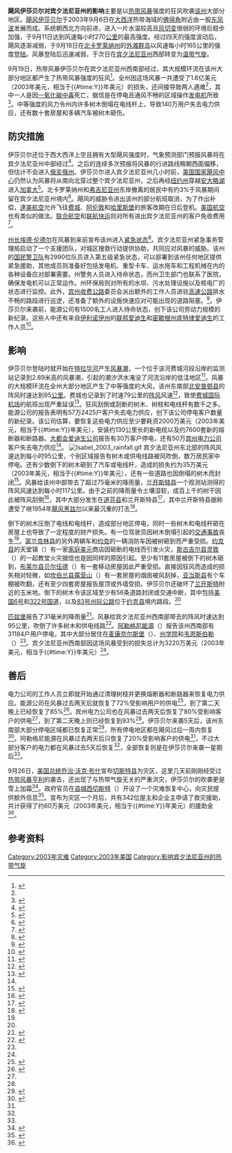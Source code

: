{{noteTA
|G1=USState
|G2=Cyclone
}}
{{Infobox Hurricane
| Name=飓风伊莎贝尔<br />{{lang|en|Hurricane Isabel}}
| Type=热带风暴
| Year=2003
| Basin=Atl
| Image location=Tropical Storm Isabel (Pennsylvania).JPG
| Image name=位于[[宾夕法尼亚州|宾夕法尼亚州]]上空，即将转变成[[温带气旋|温带气旋]]的热带风暴伊莎贝尔
| Formed=
| Dissipated=
| 1-min winds=35<!-- from the best-track datapoint as it turned extratropical over PA.  Winds could have been higher earlier.-->
| Gusts=
| Damages=160
| Fatalities=间接造成2人丧生
| Areas=[[宾夕法尼亚州|宾夕法尼亚州]]
| Rainfall=
| Hurricane season=[[2003年大西洋飓风季|2003年大西洋飓风季]]
| Series=飓风伊莎贝尔
| Related='''影响'''
<small>
<br />美国
*[[飓风伊莎贝尔对北卡罗莱纳州的影响|北卡罗莱纳州]]
*[[飓风伊莎贝尔对弗吉尼亚州的影响|弗吉尼亚州]]
*[[飓风伊莎贝尔对马里兰州和哥伦比亚特区的影响|马里兰州和哥伦比亚特区]]
*[[飓风伊莎贝尔对特拉华州的影响|特拉华州]]
*[[飓风伊莎贝尔对宾夕法尼亚州的影响|宾夕法尼亚州]]
*[[飓风伊莎贝尔对新泽西州的影响|新泽西州]]
*[[飓风伊莎贝尔对纽约州和新英格兰的影响|纽约州和新英格兰]]
加拿大
*[[飓风伊莎贝尔#其它地区|安大略和魁北克]]
}}
'''飓风伊莎贝尔对宾夕法尼亚州的影响'''主要是以[[热带气旋|热带风暴]]强度的狂风吹袭[[宾夕法尼亚州|该州]]大部分地区。[[飓风伊莎贝尔|飓风伊莎贝尔]]于2003年9月6日在[[大西洋|大西洋]]热带海域的[[佛得角|佛得角]]附近由一股[[东风波|东风波]]发展而成。系统朝西北方向前进，进入一片水温较高且[[风切变|风切变]]很弱的环境后稳步加强，于9月11日达到风速每小时270[[公里|公里]]的最高强度。经过四天的强度波动后，飓风逐渐减弱，于9月18日在[[北卡罗莱纳州|北卡罗莱纳州]]的[[外滩群岛|外滩群岛]]以风速每小时165公里的强度[[登陆_(气象学)|登陆]]。风暴登陆后迅速减弱，于次日在[[宾夕法尼亚州|宾夕法尼亚州]]西部转变为[[温带气旋|温带气旋]]。

9月19日，热带风暴伊莎贝尔在宾夕法尼亚州西南部经过，其大规模环流在该州大部分地区都产生了热带风暴强度的狂风<ref name="tcr">{{cite web |author=Jack Beven & Hugh Cobb |year=2003 |title=Hurricane Isabel Tropical Cyclone Report |publisher=National Hurricane Center |accessdate=2014-02-07 |archiveurl= https://web.archive.org/web/20131114014935/http://www.nhc.noaa.gov/2003isabel.shtml |deadurl=no |archivedate=2013-11-14 |url=http://www.nhc.noaa.gov/2003isabel.shtml?}}</ref>。全州因这场风暴一共遭受了1.6亿美元（2003年美元，相当于{{Formatprice|{{Inflation|US|160000000|2003}}}}{{#time:Y}}年美元）的损失，还间接导致两人遇难<ref name="tcr" />，其中一人是因[[一氧化碳中毒|一氧化碳中毒]]死亡，据信是在停电且通风不畅的区域操作[[发电机|发电机]]所致<ref name="mono">{{cite news |author=CNN |title=Isabel death toll creeps higher |accessdate=2014-02-12 |archiveurl= https://web.archive.org/web/20050415115634/http://edition.cnn.com/2003/WEATHER/09/22/isabel/index.html |deadurl=no |archivedate=2005-04-15 |url=http://edition.cnn.com/2003/WEATHER/09/22/isabel/index.html |date=2003-09-22}}</ref>。中等强度的风力令州内许多树木倒塌在电线杆上，导致140万用户失去电力供应，还有数十套房屋和多辆汽车被树木砸伤。

== 防灾措施 ==
伊莎贝尔还位于西大西洋上空且拥有大型飓风强度时，气象预测部门预报风暴将在宾夕法尼亚州中部经过<ref name="franklin39">{{cite web |author=Franklin/Pasch |year=2003 |title=Hurricane Isabel Discussion Thirty-Nine |publisher=National Hurricane Center |accessdate=2014-02-12 |archivedate=2012-10-19 |deadurl=no |archiveurl= https://web.archive.org/web/20121019002731/http://www.nhc.noaa.gov/archive/2003/dis/al132003.discus.039.shtml |url=http://www.nhc.noaa.gov/archive/2003/dis/al132003.discus.039.shtml}}</ref>。之后的连续多次预报将风暴的行进路线略朝西面偏移，但估计不会进入[[俄亥俄州|俄亥俄州]]。伊莎贝尔进入宾夕法尼亚州几小时前，[[国家飓风中心|美国国家飓风中心]]仍然认为风暴将从南向北穿过整个宾夕法尼亚州，之后再经[[纽约州|纽约州]]穿越[[安大略湖|安大略湖]]进入[[加拿大|加拿大]]<ref name="archive">{{cite web |author=National Hurricane Center |year=2003 |title=Hurricane Isabel Tropical Discussions |accessdate=2014-02-12 |url=http://www.nhc.noaa.gov/archive/2003/ISABEL.shtml |archivedate=2013-10-01 |deadurl=no |archiveurl=https://web.archive.org/web/20131001132223/http://www.nhc.noaa.gov/archive/2003/ISABEL.shtml}}</ref>。北卡罗莱纳州和[[弗吉尼亚州|弗吉尼亚州]]东岸撤离的居民中有约3%于风暴期间留在宾夕法尼亚州境内<ref name="assess">{{cite web |author=Post, Buckley, Schuh and Jernigan |year=2005 |title=Hurricane Isabel Assessment, a Review of Hurricane Evacuation Study Products and Other Aspects of the National Hurricane Mitigation and Preparedness Program (NHMPP) in the Context of the Hurricane Isabel Response |publisher=NOAA |accessdate=2014-02-07 |archivedate=2012-02-05 |deadurl=yes |format=PDF |archiveurl=https://web.archive.org/web/20120205051127/http://www.csc.noaa.gov/hes/docs/postStorm/Isabel_PostStorm_Summary.pdf |url=http://www.csc.noaa.gov/hes/docs/postStorm/Isabel_PostStorm_Summary.pdf }}</ref>。飓风的威胁令进出该州的部分航班取消，为了作出补偿，[[達美航空|達美航空]]允许飞往[[费城|费城]]、[[阿伦敦_(宾夕法尼亚州)|阿伦敦]]和[[哈里斯堡|哈里斯堡]]的旅客改期在日后登机。[[美国航空|美国航空]]也有类似的做法。[[联合航空|联合航空]]和[[联航快运|联航快运]]则对所有进出宾夕法尼亚州的客户免收费用<ref name="cnn2">{{cite news |author=Patty Davis and Beth Lewandowski |title=Airlines allow passengers to rebook |publisher=CNN |accessdate=2014-02-12 |url=http://edition.cnn.com/2003/TRAVEL/09/17/airlines.hurricane/index.html | archiveurl=https://web.archive.org/web/20070302024320/http://edition.cnn.com/2003/TRAVEL/09/17/airlines.hurricane/index.html |date=2003-09-17 |archivedate=2007-03-02 |deadurl=no}}</ref>。

[[州长|州长]][[埃德·伦德尔|埃德·伦德尔]]在风暴到来前宣布该州进入[[紧急状态|紧急状态]]<ref name="cnn">{{cite news  |author=CNN |title=Isabel knocks out power to more than 1 million |accessdate=2014-02-12 |archivedate=2007-08-13 |deadurl=no |archiveurl= https://web.archive.org/web/20070813052202/http://edition.cnn.com/2003/WEATHER/09/18/hurricane.isabel/index.html |url=http://edition.cnn.com/2003/WEATHER/09/18/hurricane.isabel/index.html | date=2003-09-18}}</ref>。宾夕法尼亚州紧急事务管理局启动了一个支援团队，对城区搜救行动提供协助，共同应对风暴的威胁。该州的[[美国国民警卫队|国民警卫队]]有2990位队员进入第五级紧急状态，可以部署到该州任何地区提供紧急援助，其他成员则准备好包括发电机、重型卡车、运水拖车和工程机械在内的各种设备应对部署需要。州警务人员进入待命状态，而州卫生部门也联系了医院，确保发电机可以正常运作。州环保局则对所有的水坝、污水处理设施以及核电厂的状态进行监控。此外，[[宾州收费公路|宾州收费公路]]委员会派出额外的工作人员进驻[[高速公路|高速公路]]排水不畅的路段进行巡逻，还准备了额外的设施快速应对可能出现的道路阻塞。<ref name="pema">{{cite web |author=Pennsylvania Emergency Management Agency |year=2003 |title=Governor Rendell Directs State Officials to Prepare for Hurricane Isabel |accessdate=2007-01-28 |archiveurl= https://web.archive.org/web/20060929031651/http://www.pema.state.pa.us/pema/cwp/view.asp?A=7&Q=255062 |deadurl=yes |url=http://www.pema.state.pa.us/pema/cwp/view.asp?a=7&q=255062 |archivedate=2006-09-29}}</ref>。伊莎贝尔来袭前，{{lang|en|PECO}}能源公司有1500名工人进入待命状态，创下该公司劳动力规模的新纪录。这些人中还有来自[[伊利诺伊州|伊利诺伊州]]的[[联邦爱迪生|联邦爱迪生]]和[[密歇根州|密歇根州]][[底特律爱迪生|底特律爱迪生]]的工作人员<ref name="prsm">{{cite web |author=Transmission and Distribution World |year=2003 |title=Eastern U.S. Utilities Prepare for Hurricane Isabel |accessdate=2014-02-12 |archiveurl= https://web.archive.org/web/20140212134506/http://tdworld.com/energizing/eastern-us-utilities-prepare-hurricane-isabel |archivedate=2014-02-12 |deadurl=no |url=http://tdworld.com/energizing/eastern-us-utilities-prepare-hurricane-isabel}}</ref>。

== 影响 ==
伊莎贝尔登陆时就开始在[[特拉华河|特拉华河]]产生[[风暴潮|风暴潮]]，一个位于该河费城河段沿岸的监测站记录到2.89米高的风暴潮，引起的潮汐洪水淹没了河流沿岸的低洼地区<ref name="nwsmh">{{cite web |author=Gorse and Frugis |year=2003 |title=Hurricane Isabel Post Tropical Cyclone Report |publisher=Mount Holly, New Jersey National Weather Service |archiveurl =https://web.archive.org/web/20120205045840/http://www.erh.noaa.gov/er/phi/storms/09192003.txt |accessdate=2014-02-12 |url=http://www.erh.noaa.gov/er/phi/storms/09192003.txt |archivedate=2012-02-50 |deadurl=no}}</ref>。风暴的大规模环流在全州大部分地区产生了中等强度的大风，该州东南部[[北安普顿县_(宾夕法尼亚州)|北安普顿县]]的阵风时速达到95[[公里|公里]]。费城也记录到了时速79公里的[[风|阵风]]风速<ref name="sencdc">{{cite report |author=National Climatic Data Center |year=2003 |title=Event Report for Southeast Pennsylvania |accessdate=2014-02-08 |archivedate=2014-02-08 |deadurl= yes |url= http://www1.ncdc.noaa.gov/pub/orders/IPS-1B3648A1-CEA9-4E12-8838-ADCEA8505069.pdf |archiveurl=https://web.archive.org/web/20140208072341/http://www1.ncdc.noaa.gov/pub/orders/IPS-1B3648A1-CEA9-4E12-8838-ADCEA8505069.pdf |format=PDF}}</ref>，致使[[费城国际机场|费城国际机场]]的航班出现严重延误<ref name="pia">{{cite news |author=Patty Davis and Beth Lewandowski |title=Isabel snarls air traffic in the East |accessdate=2014-02-12 |archiveurl= https://web.archive.org/web/20070224234415/http://edition.cnn.com/2003/TRAVEL/09/18/isabel.travel/index.html |deadurl=no |url=http://edition.cnn.com/2003/TRAVEL/09/18/isabel.travel/index.html | work=CNN | date=2003-09-18 |archivedate=2007-02-24}}</ref>。狂风刮倒或刮断的树木、树枝和电线杆有数千之多。{{lang|en|PECO}}能源公司的报告表明有57万2425户客户失去电力供应，创下该公司停电客户数量的新纪录。该公司估算，要恢复这些电力供应至少要耗资2000万美元（2003年美元，相当于{{Formatprice|{{Inflation|US|20000000|2003}}}}{{#time:Y}}年美元），安装约130公里长的新电缆以及约7600套新的熔断器和断路器。[[第一能源公司|大都会爱迪生公司]]报告有30万客户停电，还有50万[[宾州电力公司|宾州电力公司]]客户失去电力供应<ref name="sencdc" />。
[[File:Isabel_2003_rainfall.gif|thumb]]
宾夕法尼亚州东北部的阵风风速达到每小时95公里，个别区域报告有树木或供电线路被风吹倒，数万居民家中停电。还有少数倒下的树木砸到了汽车或电线杆，造成的损失约为35万美元（2003年美元，相当于{{Formatprice|{{Inflation|US|350000|2003}}}}{{#time:Y}}年美元），还有一些道路也因倒塌的树木而封闭<ref name="nencdc">{{cite report |author=National Climatic Data Center |accessdate=2014-02-08 |archivedate=2014-02-08 |deadurl= yes |url=http://www1.ncdc.noaa.gov/pub/orders/IPS-1B3648A1-CEA9-4E12-8838-ADCEA8505069.pdf |archiveurl=https://web.archive.org/web/20140208072341/http://www1.ncdc.noaa.gov/pub/orders/IPS-1B3648A1-CEA9-4E12-8838-ADCEA8505069.pdf |format=PDF |year=2003 |title=Event Report for Northeast Pennsylvania}}</ref>。风暴给该州中部带去了超过75毫米的降雨量，[[兰开斯特县_(宾夕法尼亞州)|兰开斯特县]]一个观测站测得的阵风风速达到每小时117公里。由于之前的降雨量令土壤湿软，成百上千的树干因此被阵风刮倒<ref name="cencdc">{{cite web |author=National Climatic Data Center |year=2003 |title=Event Report for Central Pennsylvania |accessdate=2014-02-08 |archivedate=2014-02-08 |deadurl= yes |url=http://www1.ncdc.noaa.gov/pub/orders/IPS-1B3648A1-CEA9-4E12-8838-ADCEA8505069.pdf |archiveurl=https://web.archive.org/web/20140208072341/http://www1.ncdc.noaa.gov/pub/orders/IPS-1B3648A1-CEA9-4E12-8838-ADCEA8505069.pdf |format=PDF}}</ref>，其中大部分发生在[[道芬县|道芬县]]和兰开斯特县<ref name="nwscen">{{cite web |author=State College, Pennsylvania National Weather Service |year=2003 |title=Hurricane Isabel: September 2003 |accessdate=2014-02-07 |url=http://www.erh.noaa.gov/ctp/features/2003/isabel.php |archivedate=2012-04-16 |archiveurl= https://web.archive.org/web/20120416025610/http://www.erh.noaa.gov/ctp/features/2003/isabel.php |deadurl=no}}</ref>，其中兰开斯特县据称遭受了继1954年[[飓风黑兹尔|飓风黑兹尔]]以来最沉重的打击<ref>{{cite book |author=Rick Schwartz |title=Hurricanes and the Middle Atlantic States |year=2007 |publisher=Blue Diamond Books |isbn=0-9786280-0-4 |page=311 |accessdate=2014-02-12 |url=http://books.google.com/books?id=t5U1CYKwQxcC&printsec=frontcover&dq=hurricanes+and+the+middle+atlantic+states&cd=1#v=onepage&q=&f=false |archive-date=2021-04-23 |archive-url=https://web.archive.org/web/20210423083304/https://books.google.com/books?id=t5U1CYKwQxcC&printsec=frontcover&dq=hurricanes+and+the+middle+atlantic+states&cd=1#v=onepage&q=&f=false |dead-url=no }}</ref>。

倒下的树木压倒了电线和电线杆，造成部分地区停电，同时一些树木和电线杆砸在房屋上也导致了一定程度的财产损失。有一位驾驶员因树木倒塌引起的[[交通事故|交通事故]]丧生<ref name="cencdc" />。[[富兰克林县_(宾夕法尼亚州)|富兰克林县]]的另外两辆车和[[约克_(宾夕法尼亚州)|约克]]的一辆消防车因被树砸到而严重受损。[[约克县_(宾夕法尼亚州)|约克县]]的天堂镇（{{lang|en|Paradise Township}}）有一家[[家庭美元|家庭美元]]商店因砸断的电线而引发火灾，[[斯古吉尔县|斯古吉尔县]][[灵敦|灵敦]]（{{lang|en|Ringtown}}）的一起教堂火灾据信也是因同样的原因引起。至少有11套房屋被倒下的树木砸到，[[布莱尔县|布莱尔县]][[贝尔伍德|贝尔伍德]]（{{lang|en|Bellwood}}）有一套移动房屋因此严重受损。直接因狂风而造成的损失相对轻微，如[[坎伯兰县_(宾夕法尼亚州)|坎伯兰县]][[露营山_(宾夕法尼亚州)|露营山]]（{{lang|en|Camp Hill}}）有一套房屋的烟囱被风刮掉，[[亚当斯县_(宾夕法尼亚州)|亚当斯县]]有个车棚被吹翻，还有至少四套房屋报告屋顶或外墙受损。伊莎贝尔还破坏了[[兰开斯特_(宾夕法尼亚州)|兰开斯特]]附近的玉米地。倒下的树木令该区域至少有56条道路封闭或交通中断，其中包括[[6号美国国道|美国6号]]和[[322号美国国道|322号国道]]，以及[[83号州际公路|83号州际公路]]位于[[约克县_(宾夕法尼亚州)|约克县]]境内路段。<ref name="nwscen" />

[[匹兹堡|匹兹堡]]报告了31毫米的降雨量<ref name="pitts">{{cite web |author=Pittsburgh, Pennsylvania National Weather Service |year=2007 |title=Remnants of Hurricanes and Tropical Storms that have brought Rainfall to the Region |archiveurl= https://web.archive.org/web/20120205050121/http://www.erh.noaa.gov/pbz/hurricane.htm |accessdate=2014-02-12 |archivedate=2012-02-05 |deadurl=no |url=http://www.erh.noaa.gov/pbz/hurricane.htm}}</ref>。风暴给宾夕法尼亚州西南部带去的阵风时速达到95公里，吹倒了许多树木和供电线路<ref name="swncdc">{{cite web |author=National Climatic Data Center |year=2003 |title=Event Report for Southwest Pennsylvania |accessdate=2014-02-08 |archivedate=2014-02-08 |deadurl= yes |url= http://www1.ncdc.noaa.gov/pub/orders/IPS-1B3648A1-CEA9-4E12-8838-ADCEA8505069.pdf |archiveurl=https://web.archive.org/web/20140208072341/http://www1.ncdc.noaa.gov/pub/orders/IPS-1B3648A1-CEA9-4E12-8838-ADCEA8505069.pdf |format=PDF}}</ref>。[[阿勒格尼能源|阿勒格尼能源]]（{{lang|en|Allegheny Energy}}）报告该州西南部有31184户用户停电，其中大部分居住在[[麦康奈尔斯堡|麦康奈尔斯堡]]（{{lang|en|McConnellsburg}}）、[[州学院|州学院]]和[[韦恩斯伯勒_(宾夕法尼亚州)|韦恩斯伯勒]]（{{lang|en|Waynesboro}}）<ref name="iser2" />。宾夕法尼亚州西南部因这场风暴受到的损失总计为3220万美元（2003年美元，相当于{{Formatprice|{{Inflation|US|32200000|2003}}}}{{#time:Y}}年美元）<ref name="sencdc" />。

== 善后 ==
电力公司的工作人员立即就开始通过清理树枝并更换熔断器和断路器来恢复电力供应。{{lang|en|PECO}}能源公司在风暴过去两天后就恢复了72%受影响用户的供电<ref name="iser2">{{cite web |author=Infrastructure Security and Energy Restoration |year=2003 |title=Hurricane Isabel Situation Report: September 20, 2003 11:00AM |accessdate=2014-02-12 |url=http://www.oe.netl.doe.gov/docs/isabel/hurrisabel_sitrep_092003_1100.pdf |archivedate=2013-03-02 |deadurl=yes |archiveurl=https://web.archive.org/web/20130302233525/https://www.oe.netl.doe.gov/docs/isabel/hurrisabel_sitrep_092003_1100.pdf }}</ref>，到了第二天晚上已经恢复了85%<ref name="iser3">{{cite web |author=Infrastructure Security and Energy Restoration |year=2003 |title=Hurricane Isabel Situation Report: September 21, 2003 12:00PM |accessdate=2014-02-12 |archiveurl=https://web.archive.org/web/20130302233519/https://www.oe.netl.doe.gov/docs/isabel/hurrisabel_sitrep_092103_1200.pdf |archivedate=2013-03-02 |url=http://www.oe.netl.doe.gov/docs/isabel/hurrisabel_sitrep_092103_1200.pdf |deadurl=yes }}</ref>。宾州电力公司也在风暴过去两天后恢复了80%受影响客户的供电<ref name="iser2" />，到了第二天晚上则已经恢复到93%<ref name="iser3" />。伊莎贝尔来袭5天后，该州东南部大部分停电区域都已恢复正常<ref name="iser4">{{cite web |author=Infrastructure Security and Energy Restoration |year=2003 |title=Hurricane Isabel Situation Report: September 23, 2003 12:00PM |accessdate=2014-02-12 |archivedate=2013-03-02 |deadurl=yes |archiveurl=https://web.archive.org/web/20130302233514/https://www.oe.netl.doe.gov/docs/isabel/hurrisabel_sitrep_092303_1200.pdf |url=http://www.oe.netl.doe.gov/docs/isabel/hurrisabel_sitrep_092303_1200.pdf }}</ref>，所有停电地区都在飓风过后一周内恢复<ref name="iser5">{{cite web |author=Infrastructure Security and Energy Restoration |year=2003 |title=Hurricane Isabel Situation Report: September 25, 2003 9:00AM |accessdate=2014-02-12 |archivedate=2013-03-02 |deadurl=yes |archiveurl=https://web.archive.org/web/20130302233505/https://www.oe.netl.doe.gov/docs/isabel/hurrisabel_sitrep_092503_0900.pdf |url=http://www.oe.netl.doe.gov/docs/isabel/hurrisabel_sitrep_092503_0900.pdf }}</ref>。阿勒格尼能源在风暴过去两天后只恢复了20%受影响客户的供电<ref name="iser2" />，不过大部分客户的电力都在风暴过去5天后恢复<ref name="iser4" />，全部恢复则是在伊莎贝尔来袭一星期后<ref name="iser5" />。

9月26日，[[美国总统|美国总统]][[乔治·沃克·布什|乔治·沃克·布什]]宣布[[切斯特县_(宾夕法尼亚州)|切斯特县]]为灾区，这里几天前刚刚经受过[[2003年热带风暴亨利|热带风暴亨利]]的袭击，还出现了与热带气旋无关的严重洪灾，伊莎贝尔的吹袭更是雪上加霜<ref name="paid">{{cite web |author=FEMA |year=2003 |title=Federal Disaster Aid Ordered For Pennsylvania Storms |accessdate = 2012-02-05 |url=http://www.fema.gov/news/newsrelease.fema?id=5216 |archivedate=2012-02-05 |deadurl=yes |archiveurl= https://web.archive.org/web/20120205020612/http://www.fema.gov/news/newsrelease.fema?id=5216}}</ref>。政府官员在[[县城|县城]][[西切斯特_(宾夕法尼亚州)|西切斯特]]（{{lang|en|West Chester}}）开设了一个灾难恢复中心，向灾民提供额外信息<ref name="pima">{{cite web |author=PEMA |year=2003 |title=Disaster Recover Center to Open in West Chester |accessdate=2007-01-30 |url=http://www.pema.state.pa.us/pema/cwp/view.asp?A=7&Q=255328 |archiveurl = https://web.archive.org/web/20060929031724/http://www.pema.state.pa.us/pema/cwp/view.asp?A=7&Q=255328 |archivedate = 2006-09-29 |deadurl=yes}}</ref>。宣布为灾区一个月后，共有342位屋主和企业主申请了救灾援助，共计获得了约60万美元（2003年美元，相当于{{Formatprice|{{Inflation|US|600000|2003}}}}{{#time:Y}}年美元）的援助金<ref name="paaid">{{cite web |author=FEMA |year=2003 |title=Disaster Aid Surpasses Half Million Dollars |accessdate = 2007-01-30 |url=http://www.fema.gov/news/newsrelease.fema?id=6792 |archivedate=2012-02-05 |deadurl=yes |archiveurl= https://web.archive.org/web/20120205020615/http://www.fema.gov/news/newsrelease.fema?id=6792}}</ref>。

{{Commons category|Hurricane Isabel}}
{{portal box|热带气旋|美国}}

== 参考资料 ==
{{reflist|colwidth=30em}}

{{颶風伊莎貝爾系列}}
{{DEFAULTSORT:Effects Of Hurricane Isabel In Pennsylvania}}
[[Category:2003年灾难|Category:2003年灾难]]
[[Category:2003年美国|Category:2003年美国]]
[[Category:影响宾夕法尼亚州的热带气旋|Category:影响宾夕法尼亚州的热带气旋]]